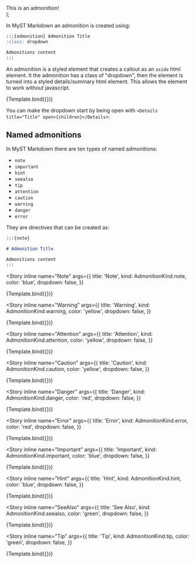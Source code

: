 
<Meta title="Components/Admonitions" component={Admonition} />

  <article className="prose m-auto mt-6 max-w-[80ch]">
    <Admonition {...args}>This is an admonition!</Admonition>
  </article>
);

<div className="prose max-w-none">
  <FrontmatterBlock
    frontmatter={{
      subject: '@myst-theme',
      venue: { title: 'Executable Books' },
      title: 'Admonitions',
      github: 'https://github.com/jupyter-book/myst-theme',
    }}
  />
</div>

In MyST Markdown an admonition is created using:

```markdown
:::{admonition} Admonition Title
:class: dropdown

Admonitions content
:::
```

An admonition is a styled element that creates a callout as an `aside` html element.
It the admonition has a class of "dropdown", then the element is turned into a styled details/summary html element.
This allows the element to work without javascript.

<Canvas withToolbar>
  <Story
    inline
    name="Simple Admonition"
    args={{
      title: 'Simple Admonition',
      kind: AdmonitionKind.note,
      color: 'blue',
      dropdown: false,
      simple: false,
      hideIcon: true,
    }}
  >
    {Template.bind({})}
  </Story>
</Canvas>

<ArgsTable story="Simple Admonition" />

You can make the dropdown start by being open with `<Details title="Title" open>{children}</Details>`:

## Named admonitions

In MyST Markdown there are ten types of named admonitions:

- `note`
- `important`
- `hint`
- `seealso`
- `tip`
- `attention`
- `caution`
- `warning`
- `danger`
- `error`

They are directives that can be created as:

```markdown
:::{note}

# Admonition Title

Admonitions content
:::
```

<Story
  inline
  name="Note"
  args={{
    title: 'Note',
    kind: AdmonitionKind.note,
    color: 'blue',
    dropdown: false,
  }}
>
  {Template.bind({})}
</Story>

<Story
  inline
  name="Warning"
  args={{
    title: 'Warning',
    kind: AdmonitionKind.warning,
    color: 'yellow',
    dropdown: false,
  }}
>
  {Template.bind({})}
</Story>

<Story
  inline
  name="Attention"
  args={{
    title: 'Attention',
    kind: AdmonitionKind.attention,
    color: 'yellow',
    dropdown: false,
  }}
>
  {Template.bind({})}
</Story>

<Story
  inline
  name="Caution"
  args={{
    title: 'Caution',
    kind: AdmonitionKind.caution,
    color: 'yellow',
    dropdown: false,
  }}
>
  {Template.bind({})}
</Story>

<Story
  inline
  name="Danger"
  args={{
    title: 'Danger',
    kind: AdmonitionKind.danger,
    color: 'red',
    dropdown: false,
  }}
>
  {Template.bind({})}
</Story>

<Story
  inline
  name="Error"
  args={{
    title: 'Error',
    kind: AdmonitionKind.error,
    color: 'red',
    dropdown: false,
  }}
>
  {Template.bind({})}
</Story>

<Story
  inline
  name="Important"
  args={{
    title: 'Important',
    kind: AdmonitionKind.important,
    color: 'blue',
    dropdown: false,
  }}
>
  {Template.bind({})}
</Story>

<Story
  inline
  name="Hint"
  args={{
    title: 'Hint',
    kind: AdmonitionKind.hint,
    color: 'blue',
    dropdown: false,
  }}
>
  {Template.bind({})}
</Story>

<Story
  inline
  name="SeeAlso"
  args={{
    title: 'See Also',
    kind: AdmonitionKind.seealso,
    color: 'green',
    dropdown: false,
  }}
>
  {Template.bind({})}
</Story>

<Story
  inline
  name="Tip"
  args={{
    title: 'Tip',
    kind: AdmonitionKind.tip,
    color: 'green',
    dropdown: false,
  }}
>
  {Template.bind({})}
</Story>
